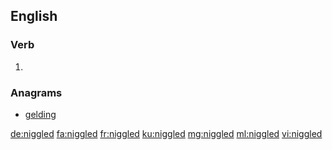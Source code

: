 ==English==

===Verb===
{{head|en|verb form}}

# {{en-past of|niggle}}

===Anagrams===
* [[gelding#English|gelding]]

[[de:niggled]]
[[fa:niggled]]
[[fr:niggled]]
[[ku:niggled]]
[[mg:niggled]]
[[ml:niggled]]
[[vi:niggled]]